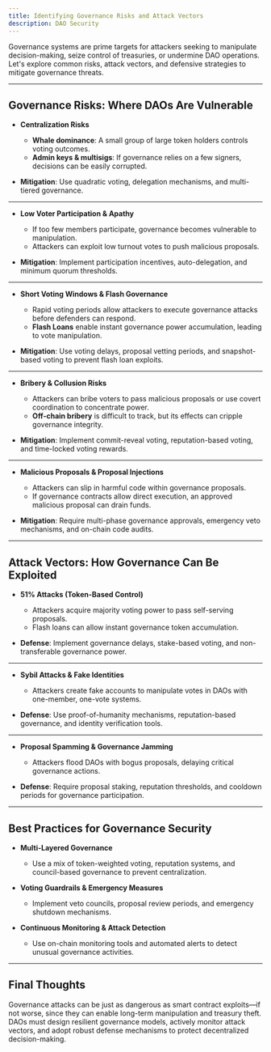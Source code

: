 ```yaml
---
title: Identifying Governance Risks and Attack Vectors
description: DAO Security
---
```


Governance systems are prime targets for attackers seeking to manipulate decision-making, seize control of treasuries, or undermine DAO operations. Let's explore common risks, attack vectors, and defensive strategies to mitigate governance threats.  

---

## Governance Risks: Where DAOs Are Vulnerable  

- **Centralization Risks**  
  - **Whale dominance**: A small group of large token holders controls voting outcomes.  
  - **Admin keys & multisigs**: If governance relies on a few signers, decisions can be easily corrupted.  

- **Mitigation**: Use quadratic voting, delegation mechanisms, and multi-tiered governance.  

---

- **Low Voter Participation & Apathy**  
  - If too few members participate, governance becomes vulnerable to manipulation.  
  - Attackers can exploit low turnout votes to push malicious proposals.  

- **Mitigation**: Implement participation incentives, auto-delegation, and minimum quorum thresholds.  

---

- **Short Voting Windows & Flash Governance**  
  - Rapid voting periods allow attackers to execute governance attacks before defenders can respond.  
  - **Flash Loans** enable instant governance power accumulation, leading to vote manipulation.  

- **Mitigation**: Use voting delays, proposal vetting periods, and snapshot-based voting to prevent flash loan exploits.  

---

- **Bribery & Collusion Risks**  
  - Attackers can bribe voters to pass malicious proposals or use covert coordination to concentrate power.  
  - **Off-chain bribery** is difficult to track, but its effects can cripple governance integrity.  

- **Mitigation**: Implement commit-reveal voting, reputation-based voting, and time-locked voting rewards.  

---

- **Malicious Proposals & Proposal Injections**  
  - Attackers can slip in harmful code within governance proposals.  
  - If governance contracts allow direct execution, an approved malicious proposal can drain funds.  

- **Mitigation**: Require multi-phase governance approvals, emergency veto mechanisms, and on-chain code audits.  

---

## Attack Vectors: How Governance Can Be Exploited  

- **51% Attacks (Token-Based Control)**  
  - Attackers acquire majority voting power to pass self-serving proposals.  
  - Flash loans can allow instant governance token accumulation.  

- **Defense**: Implement governance delays, stake-based voting, and non-transferable governance power.  

---

- **Sybil Attacks & Fake Identities**  
  - Attackers create fake accounts to manipulate votes in DAOs with one-member, one-vote systems.  

- **Defense**: Use proof-of-humanity mechanisms, reputation-based governance, and identity verification tools.  

---

- **Proposal Spamming & Governance Jamming**  
  - Attackers flood DAOs with bogus proposals, delaying critical governance actions.  

- **Defense**: Require proposal staking, reputation thresholds, and cooldown periods for governance participation.  

---

## Best Practices for Governance Security  

- **Multi-Layered Governance**  
  - Use a mix of token-weighted voting, reputation systems, and council-based governance to prevent centralization.  

- **Voting Guardrails & Emergency Measures**  
  - Implement veto councils, proposal review periods, and emergency shutdown mechanisms.  

- **Continuous Monitoring & Attack Detection**  
  - Use on-chain monitoring tools and automated alerts to detect unusual governance activities.  

---

## Final Thoughts  

Governance attacks can be just as dangerous as smart contract exploits—if not worse, since they can enable long-term manipulation and treasury theft. DAOs must design resilient governance models, actively monitor attack vectors, and adopt robust defense mechanisms to protect decentralized decision-making.  

